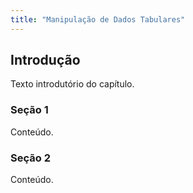 ```yaml
---
title: "Manipulação de Dados Tabulares"
---
```


## Introdução

Texto introdutório do capítulo.

### Seção 1

Conteúdo.

### Seção 2

Conteúdo.

